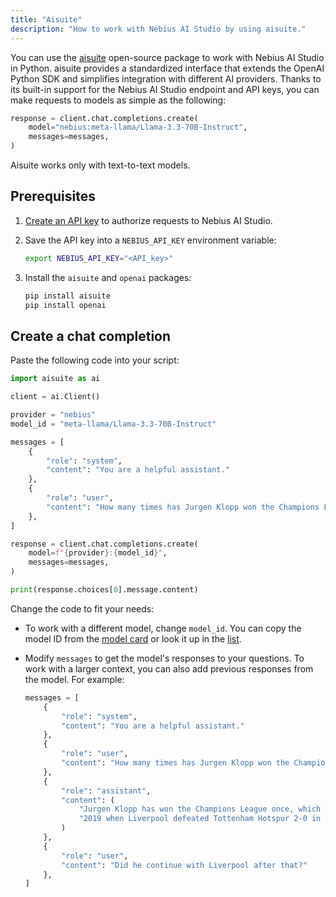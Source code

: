 ```yaml
---
title: "Aisuite"
description: "How to work with Nebius AI Studio by using aisuite."
---
```


You can use the [aisuite](https://github.com/andrewyng/aisuite) open-source package to work with Nebius AI Studio in Python. aisuite provides a standardized interface that extends the OpenAI Python SDK and simplifies integration with different AI providers. Thanks to its built-in support for the Nebius AI Studio endpoint and API keys, you can make requests to models as simple as the following:

```python
response = client.chat.completions.create(
    model="nebius:meta-llama/Llama-3.3-70B-Instruct",
    messages=messages,
)
```

<Note>
  Aisuite works only with text-to-text models.
</Note>

## **Prerequisites**

1. [Create an API key](https://studio.nebius.com/settings/api-keys) to authorize requests to Nebius AI Studio.
2. Save the API key into a `NEBIUS_API_KEY` environment variable:

   ```bash
   export NEBIUS_API_KEY="<API_key>"
   ```
3. Install the `aisuite` and `openai` packages:

   ```bash
   pip install aisuite
   pip install openai
   ```

## **Create a chat completion**

Paste the following code into your script:

```python
import aisuite as ai

client = ai.Client()

provider = "nebius"
model_id = "meta-llama/Llama-3.3-70B-Instruct"

messages = [
    {
        "role": "system",
        "content": "You are a helpful assistant."
    },
    {
        "role": "user",
        "content": "How many times has Jurgen Klopp won the Champions League?"
    },
]

response = client.chat.completions.create(
    model=f"{provider}:{model_id}",
    messages=messages,
)

print(response.choices[0].message.content)
```

Change the code to fit your needs:

- To work with a different model, change `model_id`. You can copy the model ID from the [model card](https://studio.nebius.com/playground) or look it up in the [list](https://docs.nebius.com/studio/inference/models).
- Modify `messages` to get the model's responses to your questions. To work with a larger context, you can also add previous responses from the model. For example:

  ```python
  messages = [
      {
          "role": "system",
          "content": "You are a helpful assistant."
      },
      {
          "role": "user",
          "content": "How many times has Jurgen Klopp won the Champions League?"
      },
      {
          "role": "assistant",
          "content": (
              "Jurgen Klopp has won the Champions League once, which was in "
              "2019 when Liverpool defeated Tottenham Hotspur 2-0 in the final."
          )
      },
      {
          "role": "user",
          "content": "Did he continue with Liverpool after that?"
      },
  ]
  ```